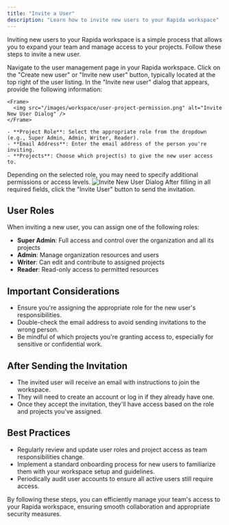```yaml
---
title: "Invite a User"
description: "Learn how to invite new users to your Rapida workspace"
---
```


Inviting new users to your Rapida workspace is a simple process that allows you to expand your team and manage access to your projects. Follow these steps to invite a new user.

<Steps>
  <Step title="Access User Management">
    Navigate to the user management page in your Rapida workspace.
  </Step>

<Step title="Initiate Invitation">
  Click on the "Create new user" or "Invite new user" button, typically located
  at the top right of the user listing.
</Step>

  <Step title="Fill in User Details">
    In the "Invite new user" dialog that appears, provide the following information:
    
    <Frame>
      <img src="/images/workspace/user-project-permission.png" alt="Invite New User Dialog" />
    </Frame>

    - **Project Role**: Select the appropriate role from the dropdown (e.g., Super Admin, Admin, Writer, Reader).
    - **Email Address**: Enter the email address of the person you're inviting.
    - **Projects**: Choose which project(s) to give the new user access to.

  </Step>

<Step title="Set Permissions">
  Depending on the selected role, you may need to specify additional permissions
  or access levels.
  <Frame>
    <img src="/images/workspace/user-role.png" alt="Invite New User Dialog" />
  </Frame>
</Step>

  <Step title="Send Invitation">
    After filling in all required fields, click the "Invite User" button to send the invitation.
  </Step>
</Steps>

## User Roles

When inviting a new user, you can assign one of the following roles:

- **Super Admin**: Full access and control over the organization and all its projects
- **Admin**: Manage organization resources and users
- **Writer**: Can edit and contribute to assigned projects
- **Reader**: Read-only access to permitted resources

## Important Considerations

- Ensure you're assigning the appropriate role for the new user's responsibilities.
- Double-check the email address to avoid sending invitations to the wrong person.
- Be mindful of which projects you're granting access to, especially for sensitive or confidential work.

## After Sending the Invitation

- The invited user will receive an email with instructions to join the workspace.
- They will need to create an account or log in if they already have one.
- Once they accept the invitation, they'll have access based on the role and projects you've assigned.

## Best Practices

- Regularly review and update user roles and project access as team responsibilities change.
- Implement a standard onboarding process for new users to familiarize them with your workspace setup and guidelines.
- Periodically audit user accounts to ensure all active users still require access.

By following these steps, you can efficiently manage your team's access to your Rapida workspace, ensuring smooth collaboration and appropriate security measures.
